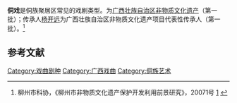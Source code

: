 {{中国非物质文化遗产
|名称 = 侗戏
|序号 = 227
|编号项目 =Ⅳ—83
|分类 = 传统戏剧
|申报地区或单位 = [[贵州省|贵州省]][[黎平县|黎平县]]<br/>[[湖南省|湖南省]][[通道侗族自治县|通道侗族自治县]]<br/>[[广西壮族自治区|广西壮族自治区]][[三江侗族自治县|三江侗族自治县]]
|登录时间 = 2006年<br/>2008年<br/>2011年
| 省区市1 = 贵州
| 省区市2 = 湖南
| 省区市3 = 广西
}}{{Onesource}}
'''侗戏'''是侗族聚居区常见的戏剧类型。为[[广西壮族自治区非物质文化遗产|广西壮族自治区非物质文化遗产]]（第一批）；传承人[[杨开远|杨开远]]为广西壮族自治区非物质文化遗产项目代表性传承人（第一批）。<ref>柳州市科协，《柳州市非物质文化遗产保护开发利用前景研究》，20071号 [http://wenku.baidu.com/view/4db0faa30029bd64783e2c66.html] {{Wayback|url=http://wenku.baidu.com/view/4db0faa30029bd64783e2c66.html |date=20210619230438 }}</ref>

== 参考文献 ==
{{reflist}}

{{戲曲小作品}}
{{中国各地戏剧}}{{贵州国家级非物质文化遗产}}
{{湖南国家级非物质文化遗产}}
{{广西国家级非物质文化遗产}}
{{DEFAULTSORT:D}}
[[Category:戏曲剧种|Category:戏曲剧种]]
[[Category:广西戏曲|Category:广西戏曲]]
[[Category:侗族艺术|Category:侗族艺术]]